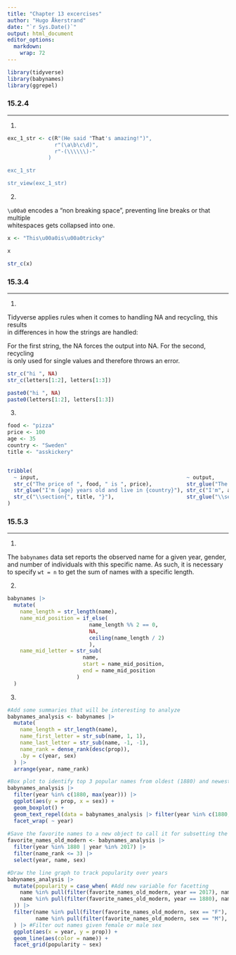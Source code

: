 ```yaml
---
title: "Chapter 13 excercises"
author: "Hugo Åkerstrand"  
date: "`r Sys.Date()`"
output: html_document
editor_options: 
  markdown: 
    wrap: 72
---
```


```r
library(tidyverse)
library(babynames)
library(ggrepel)
```

### 15.2.4

---

1.

```r

exc_1_str <- c(R"(He said "That's amazing!")",
               r"(\a\b\c\d)",
               r"-(\\\\\\)-"
             )

exc_1_str

str_view(exc_1_str)

```

2.

`\u00a0` encodes a "non breaking space", preventing line breaks or that multiple  
whitespaces gets collapsed into one.

```r

x <- "This\u00a0is\u00a0tricky"

x

str_c(x)

```

### 15.3.4

---

1.

Tidyverse applies rules when it comes to handling NA and recycling, this results  
in differences in how the strings are handled: 

For the first string, the NA forces the output into NA. For the second, recycling  
is only used for single values and therefore throws an error.

```r

str_c("hi ", NA)
str_c(letters[1:2], letters[1:3])

paste0("hi ", NA)
paste0(letters[1:2], letters[1:3])

```

3.

```r

food <- "pizza"
price <- 100
age <- 35
country <- "Sweden"
title <- "asskickery"


tribble(
  ~ input,                                               ~ output,
  str_c("The price of ", food, " is ", price),           str_glue("The price of {food} is {price}"),
  str_glue("I'm {age} years old and live in {country}"), str_c("I'm", age, "years old and live in", country, sep = " "),
  str_c("\\section{", title, "}"),                       str_glue("\\section{{{title}}}")
)

```

### 15.5.3

---

1.

The `babynames` data set reports the observed name for a given year, gender, 
and number of individuals with this specific name. As such, it is necessary  
to specify `wt = n` to get the sum of names with a specific length.

2.

```r

babynames |> 
  mutate(
    name_length = str_length(name),
    name_mid_position = if_else(
                          name_length %% 2 == 0, 
                          NA, 
                          ceiling(name_length / 2)
                          ),
    name_mid_letter = str_sub(
                        name, 
                        start = name_mid_position, 
                        end = name_mid_position
                      )
  )

```

3.

```r

#Add some summaries that will be interesting to analyze
babynames_analysis <- babynames |> 
  mutate(
    name_length = str_length(name),
    name_first_letter = str_sub(name, 1, 1),
    name_last_letter = str_sub(name, -1, -1),
    name_rank = dense_rank(desc(prop)),
    .by = c(year, sex)
  ) |> 
  arrange(year, name_rank)

#Box plot to identify top 3 popular names from oldest (1880) and newest (2017) year
babynames_analysis |> 
  filter(year %in% c(1880, max(year))) |> 
  ggplot(aes(y = prop, x = sex)) +
  geom_boxplot() +
  geom_text_repel(data = babynames_analysis |> filter(year %in% c(1880, max(year))) |> filter(name_rank <= 3), aes(label = name)) +
  facet_wrap( ~ year)
  
#Save the favorite names to a new object to call it for subsetting the line graph
favorite_names_old_modern <- babynames_analysis |> 
  filter(year %in% 1880 | year %in% 2017) |> 
  filter(name_rank <= 3) |> 
  select(year, name, sex)

#Draw the line graph to track popularity over years 
babynames_analysis |> 
  mutate(popularity = case_when( #Add new variable for facetting
    name %in% pull(filter(favorite_names_old_modern, year == 2017), name) ~ "Modern favorite",
    name %in% pull(filter(favorite_names_old_modern, year == 1880), name) ~ "Old school favorite"
  )) |> 
  filter(name %in% pull(filter(favorite_names_old_modern, sex == "F"), name) & sex == "F" |
         name %in% pull(filter(favorite_names_old_modern, sex == "M"), name) & sex == "M"
  ) |> #Filter out names given female or male sex
  ggplot(aes(x = year, y = prop)) +
  geom_line(aes(color = name)) +
  facet_grid(popularity ~ sex)
  
```

